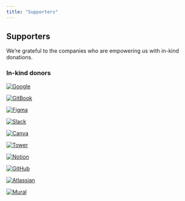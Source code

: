 ```yaml
---
title: "Supporters"
---
```


## Supporters

We’re grateful to the companies who are empowering us with in-kind donations.

### In-kind donors

[![Google](./images/22b14208-26cc-4000-bd6e-a28096a86f1e.png)](https://www.google.com/grants/)

[![GitBook](./images/26340e86-3e7b-4064-b454-f450c9613ae4.png)](https://www.gitbook.com/)

[![Figma](./images/51c22241-42ed-4039-8e02-f3f1aff9a3a5.png)](https://www.figma.com/)

[![Slack](./images/873acd47-e0ce-44b0-8882-ef5286dd554e.png)](https://slack.com/)

[![Canva](./images/653d5872-8c2f-4f8a-9f05-256ca0abf967.png)](https://www.canva.com/)

[![Tower](./images/b033696f-72aa-4942-b428-b8fb294c7370.png)](https://www.git-tower.com/)

[![Notion](./images/9fe2cbdd-1281-4cad-bcbc-4715b59e3e0a.png)](https://www.notion.so/)

[![GitHub](./images/843a7988-496d-4c28-a919-1b862f52fd7f.png)](https://github.com/)

[![Atlassian](./images/a37c8f99-2540-4991-9352-29627116f54a.png)](https://www.atlassian.com/)

[![Mural](./images/525632e7-ff64-4264-8cbc-b347ce7c9dc2.png)](https://www.mural.co/)